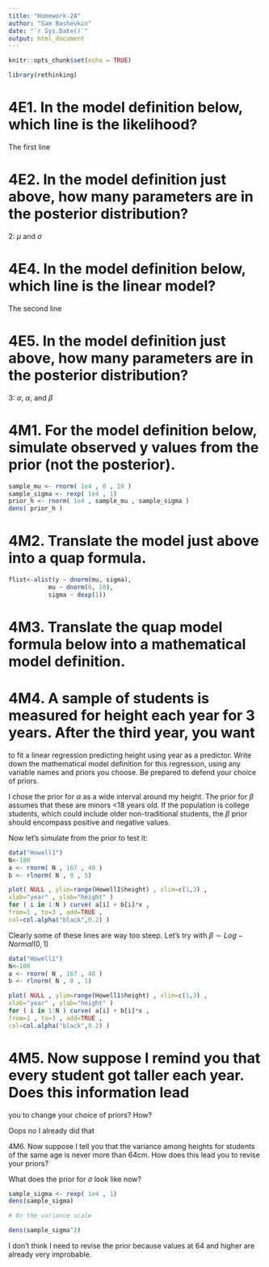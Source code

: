 ```yaml
---
title: "Homework-2A"
author: "Sam Bashevkin"
date: "`r Sys.Date()`"
output: html_document
---
```


```r
knitr::opts_chunk$set(echo = TRUE)
```

```r
library(rethinking)
```

# 4E1. In the model definition below, which line is the likelihood?

The first line

# 4E2. In the model definition just above, how many parameters are in the posterior distribution?

2: $\mu$ and $\sigma$

# 4E4. In the model definition below, which line is the linear model?

The second line

# 4E5. In the model definition just above, how many parameters are in the posterior distribution?

3: $\sigma$, $\alpha$, and $\beta$

# 4M1. For the model definition below, simulate observed y values from the prior (not the posterior).

```r
sample_mu <- rnorm( 1e4 , 0 , 10 )
sample_sigma <- rexp( 1e4 , 1)
prior_h <- rnorm( 1e4 , sample_mu , sample_sigma )
dens( prior_h )
```

# 4M2. Translate the model just above into a quap formula.

```r
flist<-alist(y ~ dnorm(mu, sigma),
           mu ~ dnorm(0, 10),
           sigma ~ dexp(1))
```

# 4M3. Translate the quap model formula below into a mathematical model definition.

\begin{align*}
y_i &\sim Normal(\mu_i, \sigma) \\
\mu_i &= \alpha + \beta x_i \\
\alpha &\sim Normal(0,10) \\
\beta &\sim Normal(0,1) \\
\sigma &\sim Exponential(1)
\end{align*}

# 4M4. A sample of students is measured for height each year for 3 years. After the third year, you want
to fit a linear regression predicting height using year as a predictor. Write down the mathematical
model definition for this regression, using any variable names and priors you choose. Be prepared to
defend your choice of priors.

\begin{align*}
height_1_i &\sim Normal(\mu_i, \sigma) \\
\mu_i &= \alpha + \beta year_i \\
\alpha &\sim Normal(167,40) \\
\beta &\sim Log-Normal(0,5) \\
\sigma &\sim Exponential(1)
\end{align*}

I chose the prior for $\alpha$ as a wide interval around my height. The prior for $\beta$ assumes that these are minors <18 years old. If the population is college students, which could include older non-traditional students, the $\beta$ prior should encompass positive and negative values. 

Now let's simulate from the prior to test it:

```r
data("Howell1")
N<-100
a <- rnorm( N , 167 , 40 )
b <- rlnorm( N , 0 , 5)

plot( NULL , ylim=range(Howell1$height) , xlim=c(1,3) ,
xlab="year" , ylab="height" )
for ( i in 1:N ) curve( a[i] + b[i]*x ,
from=1 , to=3 , add=TRUE ,
col=col.alpha("black",0.2) )
```

Clearly some of these lines are way too steep. Let's try with $\beta \sim Log-Normal(0,1)$

```r
data("Howell1")
N<-100
a <- rnorm( N , 167 , 40 )
b <- rlnorm( N , 0 , 1)

plot( NULL , ylim=range(Howell1$height) , xlim=c(1,3) ,
xlab="year" , ylab="height" )
for ( i in 1:N ) curve( a[i] + b[i]*x ,
from=1 , to=3 , add=TRUE ,
col=col.alpha("black",0.2) )
```

# 4M5. Now suppose I remind you that every student got taller each year. Does this information lead
you to change your choice of priors? How?

Oops no I already did that

4M6. Now suppose I tell you that the variance among heights for students of the same age is never
more than 64cm. How does this lead you to revise your priors?

What does the prior for $\sigma$ look like now?
```r
sample_sigma <- rexp( 1e4 , 1)
dens(sample_sigma)

# On the variance scale

dens(sample_sigma^2)
```

I don't think I need to revise the prior because values at 64 and higher are already very improbable. 